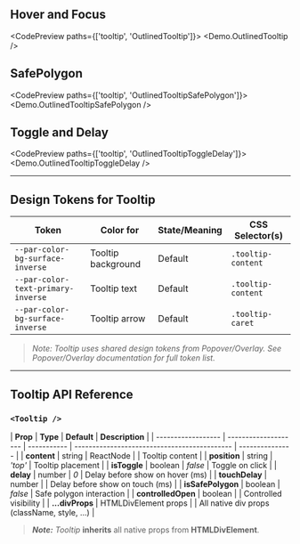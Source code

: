 
<TableOfContents />

## Hover and Focus

<CodePreview paths={['tooltip', 'OutlinedTooltip']}>
  <Demo.OutlinedTooltip />
</CodePreview>

## SafePolygon

<CodePreview paths={['tooltip', 'OutlinedTooltipSafePolygon']}>
  <Demo.OutlinedTooltipSafePolygon />
</CodePreview>

## Toggle and Delay

<CodePreview paths={['tooltip', 'OutlinedTooltipToggleDelay']}>
  <Demo.OutlinedTooltipToggleDelay />
</CodePreview>

---

## Design Tokens for Tooltip

| **Token**                          | **Color for**      | **State/Meaning** | **CSS Selector(s)** |
| ---------------------------------- | ------------------ | ----------------- | ------------------- |
| `--par-color-bg-surface-inverse`   | Tooltip background | Default           | `.tooltip-content`  |
| `--par-color-text-primary-inverse` | Tooltip text       | Default           | `.tooltip-content`  |
| `--par-color-bg-surface-inverse`   | Tooltip arrow      | Default           | `.tooltip-caret`    |

> _Note: Tooltip uses shared design tokens from Popover/Overlay. See Popover/Overlay documentation for full token list._

---

## Tooltip API Reference

### `<Tooltip />`

| **Prop**           | **Type**             | **Default** | **Description**                              |
| ------------------ | -------------------- | ----------- | -------------------------------------------- | --------------- |
| **content**        | string               | ReactNode   |                                              | Tooltip content |
| **position**       | string               | _'top'_     | Tooltip placement                            |
| **isToggle**       | boolean              | _false_     | Toggle on click                              |
| **delay**          | number               | _0_         | Delay before show on hover (ms)              |
| **touchDelay**     | number               |             | Delay before show on touch (ms)              |
| **isSafePolygon**  | boolean              | _false_     | Safe polygon interaction                     |
| **controlledOpen** | boolean              |             | Controlled visibility                        |
| **...divProps**    | HTMLDivElement props |             | All native div props (className, style, ...) |

> **_Note:_** _Tooltip_ **inherits** all native props from **HTMLDivElement**.
